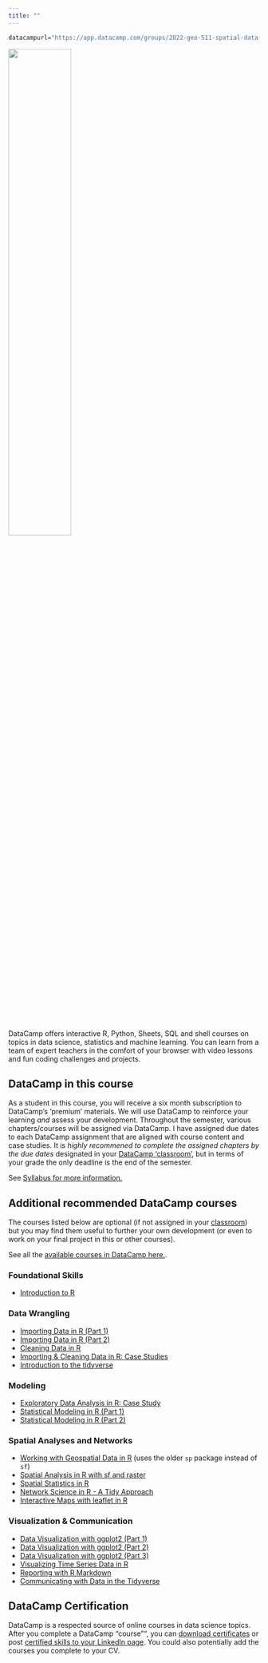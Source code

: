 ```yaml
---
title: ""
---
```

```r
datacampurl="https://app.datacamp.com/groups/2022-geo-511-spatial-data-science"
```
<a  href="http://datacamp.com"> <img src="img/DataCamp_logo.png" width=50% ></img></a>

DataCamp offers interactive R, Python, Sheets, SQL and shell courses on topics in data science, statistics and machine learning. You can learn from a team of expert teachers in the comfort of your browser with video lessons and fun coding challenges and projects.

## DataCamp in this course

As a student in this course, you will receive a six month subscription to DataCamp's 'premium' materials.  We will use DataCamp to reinforce your learning _and_ assess your development. Throughout the semester, various chapters/courses will be assigned via DataCamp.  I have assigned due dates to each DataCamp assignment that are aligned with course content and case studies.  It is _highly recommened to complete the assigned chapters by the due dates_ designated in your [DataCamp 'classroom'](`r datacampurl`), but in terms of your grade the only deadline is the end of the semester.

See [Syllabus for more information.](Syllabus.html)  


## Additional recommended DataCamp courses

The courses listed below are optional (if not assigned in your [classroom](`r datacampurl`)) but you may find them useful to further your own development (or even to work on your final project in this or other courses).

See all the [available courses in DataCamp here.](https://www.datacamp.com/courses).



### Foundational Skills
* [Introduction to R](https://www.datacamp.com/courses/free-introduction-to-r) 

### Data Wrangling
* [Importing Data in R (Part 1)](https://www.datacamp.com/courses/importing-data-in-r-part-1)
* [Importing Data in R (Part 2)](https://www.datacamp.com/courses/importing-data-in-r-part-2)
* [Cleaning Data in R](https://www.datacamp.com/courses/cleaning-data-in-r)
* [Importing & Cleaning Data in R: Case Studies](https://www.datacamp.com/courses/importing-cleaning-data-in-r-case-studies)
* [Introduction to the tidyverse](https://www.datacamp.com/courses/introduction-to-the-tidyverse)

### Modeling
* [Exploratory Data Analysis in R: Case Study](https://www.datacamp.com/courses/exploratory-data-analysis-in-r-case-study)
* [Statistical Modeling in R (Part 1)](https://www.datacamp.com/courses/statistical-modeling-in-r-part-1)
* [Statistical Modeling in R (Part 2)](https://www.datacamp.com/courses/statistical-modeling-in-r-part-2)

### Spatial Analyses and Networks
* [Working with Geospatial Data in R](https://www.datacamp.com/courses/working-with-geospatial-data-in-r) (uses the older `sp` package instead of `sf`)
* [Spatial Analysis in R with sf and raster](https://www.datacamp.com/courses/spatial-analysis-in-r-with-sf-and-raster)
* [Spatial Statistics in R](https://www.datacamp.com/courses/spatial-statistics-in-r)
* [Network Science in R - A Tidy Approach](https://www.datacamp.com/courses/network-science-in-r-a-tidy-approach)
* [Interactive Maps with leaflet in R](https://www.datacamp.com/courses/interactive-maps-with-leaflet-in-r)

### Visualization & Communication
* [Data Visualization with ggplot2 (Part 1)](https://www.datacamp.com/courses/data-visualization-with-ggplot2-1)
* [Data Visualization with ggplot2 (Part 2)](https://www.datacamp.com/courses/data-visualization-with-ggplot2-2)
* [Data Visualization with ggplot2 (Part 3)](https://www.datacamp.com/courses/data-visualization-with-ggplot2-3)
* [Visualizing Time Series Data in R](https://www.datacamp.com/courses/visualizing-time-series-data-in-r)
* [Reporting with R Markdown](https://www.datacamp.com/courses/reporting-with-r-markdown)
* [Communicating with Data in the Tidyverse](https://www.datacamp.com/courses/communicating-with-data-in-the-tidyverse)

## DataCamp Certification

DataCamp is a respected source of online courses in data science topics.  After you complete a DataCamp "course"", you can [download certificates](https://support.datacamp.com/hc/en-us/articles/360005885114-Where-can-I-download-the-certificates-) or post [certified skills to your LinkedIn page](https://support.datacamp.com/hc/en-us/articles/360001548814-How-can-I-share-my-certificate-Statement-of-Accomplishment-).  You could also potentially add the courses you complete to your CV.  
